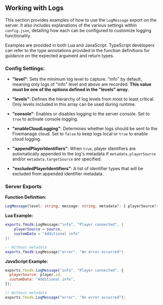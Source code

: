 ## Working with Logs

This section provides examples of how to use the `LogMessage` export on the server. It also includes explanations of the various settings within `config.json`, detailing how each can be configured to customize logging functionality.

Examples are provided in both Lua and JavaScript. TypeScript developers can refer to the type annotations provided in the function definitions for guidance on the expected argument and return types.

### Config Settings:

- **"level"**: Sets the minimum log level to capture. "info" by default, meaning only logs of "info" level and above are recorded. **This value must be one of the options defined in the "levels" array**.

- **"levels"**: Defines the hierarchy of log levels from most to least critical. Only levels included in this array can be used during runtime.

- **"console"**: Enables or disables logging to the server console. Set to `true` to activate console logging.

- **"enableCloudLogging"**: Determines whether logs should be sent to the Fivemanage cloud. Set to `false` to keep logs local or `true` to enable cloud logging.

- **"appendPlayerIdentifiers"**: When `true`, player identifiers are automatically appended to the log's metadata if `metadata.playerSource` and/or `metadata.targetSource` are specified.

- **"excludedPlayerIdentifiers"**: A list of identifier types that will be excluded from appended identifier metadata.

### Server Exports

**Function Definition:**

```typescript
LogMessage(level: string, message: string, metadata?: { playerSource?: string | number, targetSource?: string | number, [key: string]: unknown }): void
```

**Lua Example:**

```lua
exports.fmsdk:LogMessage("info", "Player connected", {
    playerSource = source,
    customData = "Additional info"
})

-- Without metadata
exports.fmsdk:LogMessage("error", "An error occurred")
```

**JavaScript Example:**

```javascript
exports.fmsdk.LogMessage("info", "Player connected", {
  playerSource: player.id,
  customData: "Additional info",
});

// Without metadata
exports.fmsdk.LogMessage("error", "An error occurred");
```
